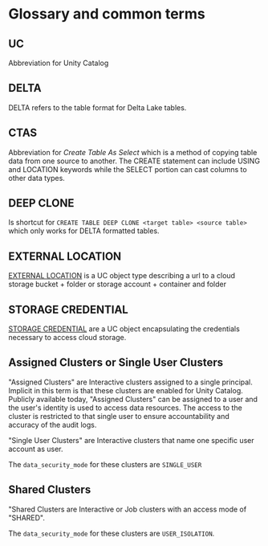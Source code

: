 # Glossary and common terms

## UC

Abbreviation for Unity Catalog

## DELTA

DELTA refers to the table format for Delta Lake tables.
## CTAS

Abbreviation for *Create Table As Select* which is a method of copying table data from one source to another. The CREATE statement can include USING and LOCATION keywords while the SELECT portion can cast columns to other data types.

## DEEP CLONE

Is shortcut for `CREATE TABLE DEEP CLONE <target table> <source table>` which only works for DELTA formatted tables.

## EXTERNAL LOCATION

[EXTERNAL LOCATION]([url](https://docs.databricks.com/en/connect/unity-catalog/external-locations.html#create-an-external-location)) is a UC object type describing a url to a cloud storage bucket + folder or storage account + container and folder

## STORAGE CREDENTIAL

[STORAGE CREDENTIAL]([url](https://docs.databricks.com/en/sql/language-manual/sql-ref-storage-credentials.html)https://docs.databricks.com/en/sql/language-manual/sql-ref-storage-credentials.html) are a UC object encapsulating the credentials necessary to access cloud storage.

## Assigned Clusters or Single User Clusters
"Assigned Clusters" are Interactive clusters assigned to a single principal. Implicit in this term is that these clusters are enabled for Unity Catalog. Publicly available today, "Assigned Clusters" can be assigned to a user and the user's identity is used to access data resources. The access to the cluster is restricted to that single user to ensure accountability and accuracy of the audit logs.

"Single User Clusters" are Interactive clusters that name one specific user account as user.

The `data_security_mode` for these clusters are `SINGLE_USER`

## Shared Clusters
"Shared Clusters are Interactive or Job clusters with an access mode of "SHARED".


The `data_security_mode` for these clusters are `USER_ISOLATION`.



